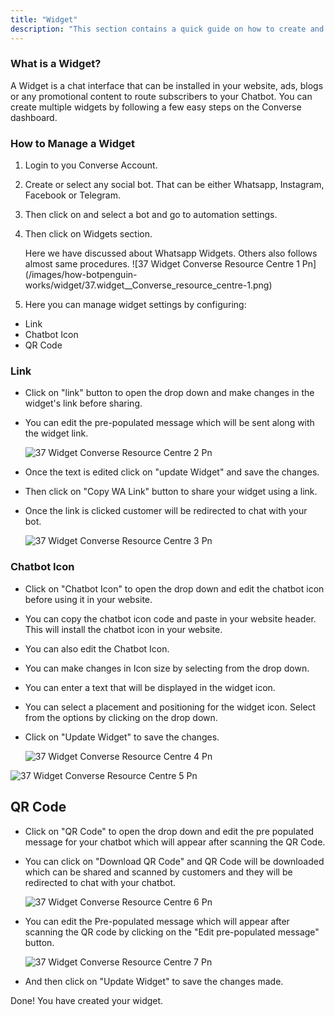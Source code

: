 ```yaml
---
title: "Widget"
description: "This section contains a quick guide on how to create and install a chatbot Widget."
---
```


### **What is a Widget?**

A Widget is a chat interface that can be installed in your website, ads, blogs or any promotional content to route subscribers to your Chatbot. You can create multiple widgets by following a few easy steps on the  Converse dashboard.

### **How to Manage a Widget**

1. Login to you  Converse Account.
2. Create or select any social bot. That can be either Whatsapp, Instagram, Facebook or Telegram.
3. Then click on and select a bot and go to automation settings.
4. Then click on Widgets section.

   <Check>
     Here we have discussed about Whatsapp Widgets. Others also follows almost same procedures.
   </Check>
   ![37 Widget Converse Resource Centre 1 Pn](/images/how-botpenguin-works/widget/37.widget__Converse_resource_centre-1.png)
5. Here you can manage widget settings by configuring:

- Link
- Chatbot Icon
- QR Code

### **Link**

- Click on "link" button to open the drop down and make changes in the widget's link before sharing.
- You can edit the pre-populated message which will be sent along with the widget link.

  ![37 Widget Converse Resource Centre 2 Pn](/images/how-botpenguin-works/widget/37.widget__Converse_resource_centre-2.png)
- Once the text is edited click on "update Widget" and save the changes.
- Then click on "Copy WA Link" button to share your widget using a link.
- Once the link is clicked customer will be redirected to chat with your bot.

  ![37 Widget Converse Resource Centre 3 Pn](/images/how-botpenguin-works/widget/37.widget__Converse_resource_centre-3.png)

### **Chatbot Icon**

- Click on "Chatbot Icon" to open the drop down and edit the chatbot icon before using it in your website.
- You can copy the chatbot icon code and paste in your website header. This will install the chatbot icon in your website.
- You can also edit the Chatbot Icon.
- You can make changes in Icon size by selecting from the drop down.
- You can enter a text that will be displayed in the widget icon.
- You can select a placement and positioning for the widget icon. Select from the options by clicking on the drop down.
- Click on "Update Widget" to save the changes.

  ![37 Widget Converse Resource Centre 4 Pn](/images/how-botpenguin-works/widget/37.widget__Converse_resource_centre-4.png)

![37 Widget Converse Resource Centre 5 Pn](/images/how-botpenguin-works/widget/37.widget__Converse_resource_centre-5.png)

## **QR Code**

- Click on "QR Code" to open the drop down and edit the pre populated message for your chatbot which will appear after scanning the QR Code.
- You can click on "Download QR Code" and QR Code will be downloaded which can be shared and scanned by customers and they will be redirected to chat with your chatbot.

  ![37 Widget Converse Resource Centre 6 Pn](/images/how-botpenguin-works/widget/37.widget__Converse_resource_centre-6.png)
- You can edit the Pre-populated message which will appear after scanning the QR code by clicking on the "Edit pre-populated message" button.

  ![37 Widget Converse Resource Centre 7 Pn](/images/how-botpenguin-works/widget/37.widget__Converse_resource_centre-7.png)
- And then click on "Update Widget" to save the changes made.

Done\! You have created your widget.